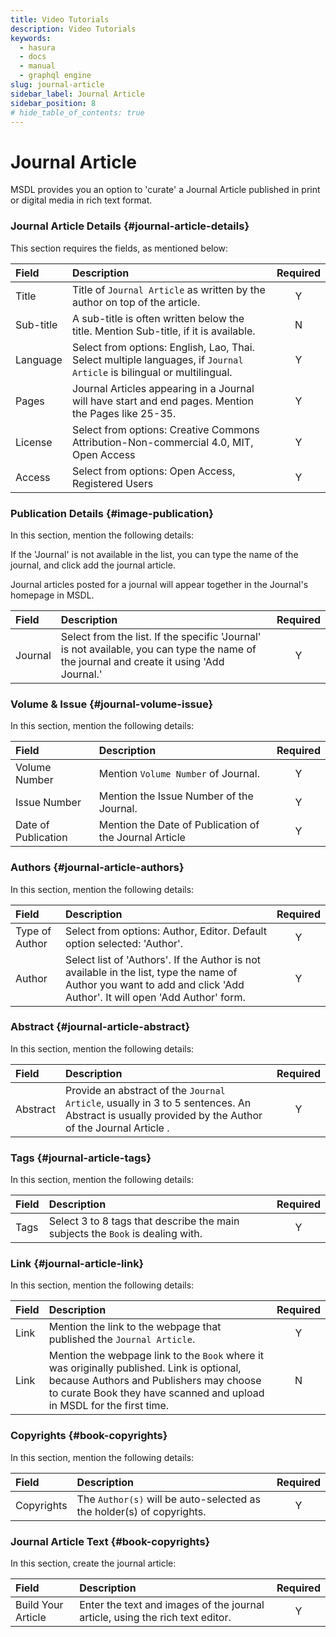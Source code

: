 ```yaml
---
title: Video Tutorials
description: Video Tutorials
keywords:
  - hasura
  - docs
  - manual
  - graphql engine
slug: journal-article
sidebar_label: Journal Article
sidebar_position: 8
# hide_table_of_contents: true
---
```


# Journal Article


MSDL provides you an option to 'curate' a Journal Article published in print or digital media in rich text format.

### Journal Article Details {#journal-article-details}

This section requires the fields, as mentioned below:

<Thumbnail src="/img/journal/journal-article-details.png" alt="Curate Journal Articles" />

| Field     | Description                                                                                                            | Required |
| :-------- | :--------------------------------------------------------------------------------------------------------------------- | :------: |
| Title     | Title of `Journal Article` as written by the author on top of the article.                                             |    Y     |
| Sub-title | A sub-title is often written below the title. Mention Sub-title, if it is available.                                   |    N     |
| Language  | Select from options: English, Lao, Thai. Select multiple languages, if `Journal Article` is bilingual or multilingual. |    Y     |
| Pages     | Journal Articles appearing in a Journal will have start and end pages. Mention the Pages like 25-35.                   |    Y     |
| License   | Select from options: Creative Commons Attribution-Non-commercial 4.0, MIT, Open Access                                 |    Y     |
| Access    | Select from options: Open Access, Registered Users                                                                     |    Y     |

### Publication Details {#image-publication}

In this section, mention the following details:

<Thumbnail src="/img/journal/journal-article-publication.png" alt="Journal article publication" />

If the 'Journal' is not available in the list, you can type the name of the journal, and click add the journal article.

<Thumbnail src="/img/journal/journal-article-publication-add.png" alt="Journal article publication" />

Journal articles posted for a journal will appear together in the Journal's homepage in MSDL.

| Field   | Description                                                                                                                               | Required |
| :------ | :---------------------------------------------------------------------------------------------------------------------------------------- | :------: |
| Journal | Select from the list. If the specific 'Journal' is not available, you can type the name of the journal and create it using 'Add Journal.' |    Y     |

### Volume & Issue {#journal-volume-issue}

In this section, mention the following details:

<Thumbnail src="/img/journal/journal-volume-issue.png" alt="Journal article journal volume and issue" />

| Field               | Description                                            | Required |
| :------------------ | :----------------------------------------------------- | :------: |
| Volume Number       | Mention `Volume Number` of Journal.                    |    Y     |
| Issue Number        | Mention the Issue Number of the Journal.               |    Y     |
| Date of Publication | Mention the Date of Publication of the Journal Article |    Y     |

### Authors {#journal-article-authors}

In this section, mention the following details:

<Thumbnail src="/img/journal/journal-authors.png" alt="journal Authors" />

| Field          | Description                                                                                                                                                           | Required |
| :------------- | :-------------------------------------------------------------------------------------------------------------------------------------------------------------------- | :------: |
| Type of Author | Select from options: Author, Editor. Default option selected: 'Author'.                                                                                               |    Y     |
| Author         | Select list of 'Authors'. If the Author is not available in the list, type the name of Author you want to add and click 'Add Author'. It will open 'Add Author' form. |    Y     |

### Abstract {#journal-article-abstract}

In this section, mention the following details:

<Thumbnail src="/img/journal/journal-article-abstract.png" alt="Book abstract" />

| Field    | Description                                                                                                                                       | Required |
| :------- | :------------------------------------------------------------------------------------------------------------------------------------------------ | :------: |
| Abstract | Provide an abstract of the `Journal Article`, usually in 3 to 5 sentences. An Abstract is usually provided by the Author of the Journal Article . |    Y     |

### Tags {#journal-article-tags}

In this section, mention the following details:

<Thumbnail src="/img/journal/journal-article-tags.png" alt="Blog tags" />

| Field | Description                                                                    | Required |
| :---- | :----------------------------------------------------------------------------- | :------: |
| Tags  | Select 3 to 8 tags that describe the main subjects the `Book` is dealing with. |    Y     |

### Link {#journal-article-link}

In this section, mention the following details:

<Thumbnail src="/img/journal/journal-article-attachment-link.png" alt="Journal article attachment link MSDL" />

| Field | Description                                                                                                                                                                                                   | Required |
| :---- | :------------------------------------------------------------------------------------------------------------------------------------------------------------------------------------------------------------ | :------: |
| Link  | Mention the link to the webpage that published the `Journal Article`.                                                                                                                                         |    Y     |
| Link  | Mention the webpage link to the `Book` where it was originally published. Link is optional, because Authors and Publishers may choose to curate Book they have scanned and upload in MSDL for the first time. |    N     |

### Copyrights {#book-copyrights}

In this section, mention the following details:

<Thumbnail src="/img/book/book-copyrights.png" alt="Blog link" />

| Field      | Description                                                           | Required |
| :--------- | :-------------------------------------------------------------------- | :------: |
| Copyrights | The `Author(s)` will be auto-selected as the holder(s) of copyrights. |    Y     |

### Journal Article Text {#book-copyrights}

In this section, create the journal article:

<Thumbnail src="/img/journal/journal-article-editor.png" alt="Blog link" />

| Field              | Description                                                                   | Required |
| :----------------- | :---------------------------------------------------------------------------- | :------: |
| Build Your Article | Enter the text and images of the journal article, using the rich text editor. |    Y     |
